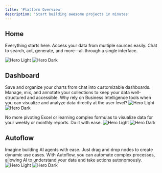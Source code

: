 ```yaml
---
title: 'Platform Overview'
description: 'Start building awesome projects in minutes'
---
```


## Home

Everything starts here. Access your data from multiple sources easily. Chat to search, act, generate, and more—all through a single interface.

<img
  className="block dark:hidden"
  src="/images/platform_home.png"
  alt="Hero Light"
/>
<img
  className="hidden dark:block"
  src="/images/platform_home.png"
  alt="Hero Dark"
/>


## Dashboard

Save and organize your charts from chat into customizable dashboards. Manage, mix, and annotate your collections to keep your data well-structured and accessible. 
Why rely on Business Intelligence tools when you can visualize and analyze data directly at the user level?
<img
  className="block dark:hidden"
  src="/images/platform_dashboard.png"
  alt="Hero Light"
/>
<img
  className="hidden dark:block"
  src="/images/platform_dashboard.png"
  alt="Hero Dark"
/>

No more pivoting Excel or learning complex formulas to visualize data for your weekly or monthly reports. Do it with ease.
<img
  className="block dark:hidden"
  src="/images/platform_dashboard2.png"
  alt="Hero Light"
/>
<img
  className="hidden dark:block"
  src="/images/platform_dashboard2.png"
  alt="Hero Dark"
/>

## Autoflow

Imagine building AI agents with ease. Just drag and drop nodes to create dynamic use cases. With Autoflow, you can automate complex processes, allowing AI to understand your data and take actions autonomously.
<img
  className="block dark:hidden"
  src="/images/platform_autoflow.png"
  alt="Hero Light"
/>
<img
  className="hidden dark:block"
  src="/images/platform_autoflow.png"
  alt="Hero Dark"
/>